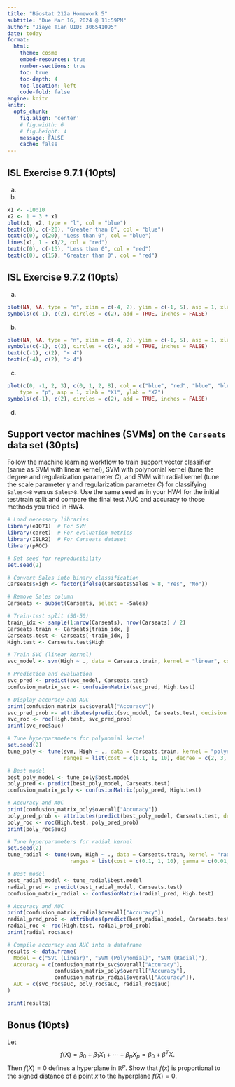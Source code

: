 ```yaml
---
title: "Biostat 212a Homework 5"
subtitle: "Due Mar 16, 2024 @ 11:59PM"
author: "Jiaye Tian UID: 306541095"
date: today
format:
  html:
    theme: cosmo
    embed-resources: true
    number-sections: true
    toc: true
    toc-depth: 4
    toc-location: left
    code-fold: false
engine: knitr
knitr:
  opts_chunk: 
    fig.align: 'center'
    # fig.width: 6
    # fig.height: 4
    message: FALSE
    cache: false
---
```


## ISL Exercise 9.7.1 (10pts)
(a)
(b)
```r
x1 <- -10:10
x2 <- 1 + 3 * x1
plot(x1, x2, type = "l", col = "blue")
text(c(0), c(-20), "Greater than 0", col = "blue")
text(c(0), c(20), "Less than 0", col = "blue")
lines(x1, 1 - x1/2, col = "red")
text(c(0), c(-15), "Less than 0", col = "red")
text(c(0), c(15), "Greater than 0", col = "red")
```

## ISL Exercise 9.7.2 (10pts)
(a)
```r
plot(NA, NA, type = "n", xlim = c(-4, 2), ylim = c(-1, 5), asp = 1, xlab = "X1", ylab = "X2")
symbols(c(-1), c(2), circles = c(2), add = TRUE, inches = FALSE)
```
(b)
```r
plot(NA, NA, type = "n", xlim = c(-4, 2), ylim = c(-1, 5), asp = 1, xlab = "X1", ylab = "X2")
symbols(c(-1), c(2), circles = c(2), add = TRUE, inches = FALSE)
text(c(-1), c(2), "< 4")
text(c(-4), c(2), "> 4")
```
(c)
```r
plot(c(0, -1, 2, 3), c(0, 1, 2, 8), col = c("blue", "red", "blue", "blue"), 
    type = "p", asp = 1, xlab = "X1", ylab = "X2")
symbols(c(-1), c(2), circles = c(2), add = TRUE, inches = FALSE)
```
(d)

## Support vector machines (SVMs) on the `Carseats` data set (30pts)

Follow the machine learning workflow to train support vector classifier (same as SVM with linear kernel), SVM with polynomial kernel (tune the degree and regularization parameter $C$), and SVM with radial kernel (tune the scale parameter $\gamma$ and regularization parameter $C$) for classifying `Sales<=8` versus `Sales>8`. Use the same seed as in your HW4 for the initial test/train split and compare the final test AUC and accuracy to those methods you tried in HW4.

```r
# Load necessary libraries
library(e1071)  # For SVM
library(caret)  # For evaluation metrics
library(ISLR2)  # For Carseats dataset
library(pROC)

# Set seed for reproducibility
set.seed(2)

# Convert Sales into binary classification
Carseats$High <- factor(ifelse(Carseats$Sales > 8, "Yes", "No"))

# Remove Sales column
Carseats <- subset(Carseats, select = -Sales)

# Train-test split (50-50)
train_idx <- sample(1:nrow(Carseats), nrow(Carseats) / 2)
Carseats.train <- Carseats[train_idx, ]
Carseats.test <- Carseats[-train_idx, ]
High.test <- Carseats.test$High
```
```r
# Train SVC (linear kernel)
svc_model <- svm(High ~ ., data = Carseats.train, kernel = "linear", cost = 1, scale = TRUE)

# Prediction and evaluation
svc_pred <- predict(svc_model, Carseats.test)
confusion_matrix_svc <- confusionMatrix(svc_pred, High.test)

# Display accuracy and AUC
print(confusion_matrix_svc$overall["Accuracy"])
svc_pred_prob <- attributes(predict(svc_model, Carseats.test, decision.values = TRUE))$decision.values
svc_roc <- roc(High.test, svc_pred_prob)
print(svc_roc$auc)
```
```r
# Tune hyperparameters for polynomial kernel
set.seed(2)
tune_poly <- tune(svm, High ~ ., data = Carseats.train, kernel = "polynomial",
                  ranges = list(cost = c(0.1, 1, 10), degree = c(2, 3, 4)))

# Best model
best_poly_model <- tune_poly$best.model
poly_pred <- predict(best_poly_model, Carseats.test)
confusion_matrix_poly <- confusionMatrix(poly_pred, High.test)

# Accuracy and AUC
print(confusion_matrix_poly$overall["Accuracy"])
poly_pred_prob <- attributes(predict(best_poly_model, Carseats.test, decision.values = TRUE))$decision.values
poly_roc <- roc(High.test, poly_pred_prob)
print(poly_roc$auc)
```
```r
# Tune hyperparameters for radial kernel
set.seed(2)
tune_radial <- tune(svm, High ~ ., data = Carseats.train, kernel = "radial",
                    ranges = list(cost = c(0.1, 1, 10), gamma = c(0.01, 0.1, 1)))

# Best model
best_radial_model <- tune_radial$best.model
radial_pred <- predict(best_radial_model, Carseats.test)
confusion_matrix_radial <- confusionMatrix(radial_pred, High.test)

# Accuracy and AUC
print(confusion_matrix_radial$overall["Accuracy"])
radial_pred_prob <- attributes(predict(best_radial_model, Carseats.test, decision.values = TRUE))$decision.values
radial_roc <- roc(High.test, radial_pred_prob)
print(radial_roc$auc)
```
```r
# Compile accuracy and AUC into a dataframe
results <- data.frame(
  Model = c("SVC (Linear)", "SVM (Polynomial)", "SVM (Radial)"),
  Accuracy = c(confusion_matrix_svc$overall["Accuracy"],
               confusion_matrix_poly$overall["Accuracy"],
               confusion_matrix_radial$overall["Accuracy"]),
  AUC = c(svc_roc$auc, poly_roc$auc, radial_roc$auc)
)

print(results)
```

## Bonus (10pts)

Let
$$
f(X) = \beta_0 + \beta_1 X_1 + \cdots + \beta_p X_p = \beta_0 + \beta^T X. 
$$
Then $f(X)=0$ defines a hyperplane in $\mathbb{R}^p$. Show that $f(x)$ is proportional to the signed distance of a point $x$ to the hyperplane $f(X) = 0$. 
